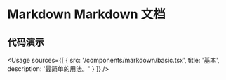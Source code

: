 
# Markdown Markdown 文档

## 代码演示

<Usage
  sources={[
    {
      src: '/components/markdown/basic.tsx',
      title: '基本',
      description: '最简单的用法。'
    }
  ]}
/>

